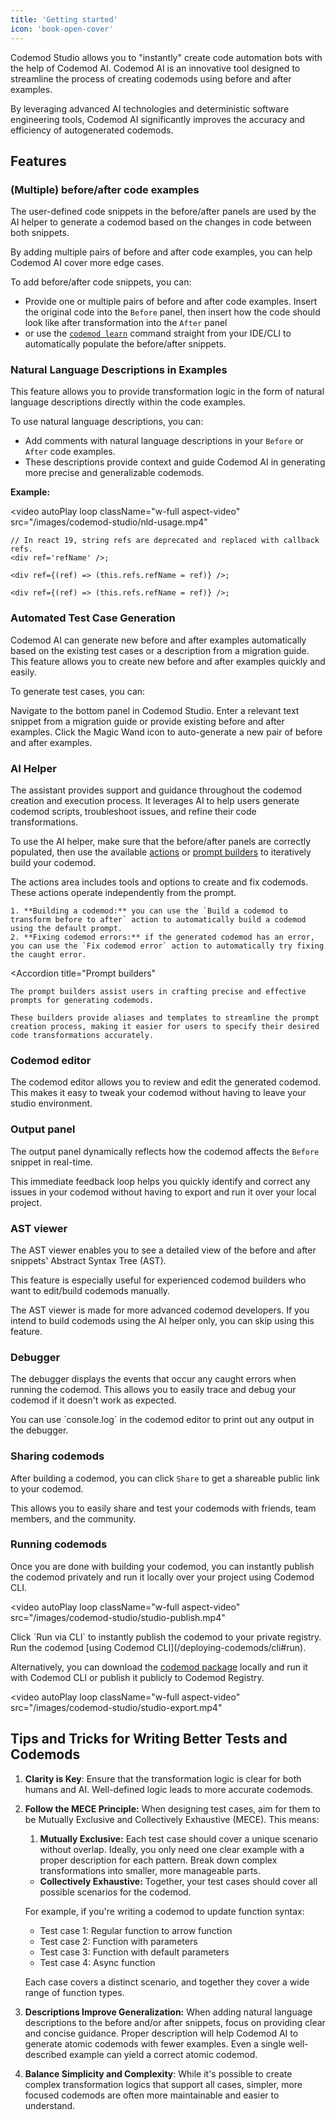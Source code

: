 ```yaml
---
title: 'Getting started'
icon: 'book-open-cover'
---
```


Codemod Studio allows you to "instantly" create code automation bots with the help of Codemod AI. Codemod AI is an innovative tool designed to streamline the process of creating codemods using before and after examples.

By leveraging advanced AI technologies and deterministic software engineering tools, Codemod AI significantly improves the accuracy and efficiency of autogenerated codemods.

## Features

### (Multiple) before/after code examples

The user-defined code snippets in the before/after panels are used by the AI helper to generate a codemod based on the changes in code between both snippets.

By adding multiple pairs of before and after code examples, you can help Codemod AI cover more edge cases.

To add before/after code snippets, you can:

- Provide one or multiple pairs of before and after code examples. Insert the original code into the `Before` panel, then insert how the code should look like after transformation into the `After` panel
- or use the [`codemod learn`](/deploying-codemods/cli#codemod-learn) command straight from your IDE/CLI to automatically populate the before/after snippets.

### Natural Language Descriptions in Examples

This feature allows you to provide transformation logic in the form of natural language descriptions directly within the code examples.

To use natural language descriptions, you can:

- Add comments with natural language descriptions in your `Before` or `After` code examples.
- These descriptions provide context and guide Codemod AI in generating more precise and generalizable codemods.

**Example:**

<video
  autoPlay
  loop
  className="w-full aspect-video"
  src="/images/codemod-studio/nld-usage.mp4"
></video>

<CodeGroup>

```tsx Before snippet
// In react 19, string refs are deprecated and replaced with callback refs.
<div ref='refName' />;
```

```tsx After snippet
<div ref={(ref) => (this.refs.refName = ref)} />;
```

```tsx Output
<div ref={(ref) => (this.refs.refName = ref)} />;
```

</CodeGroup>

### Automated Test Case Generation

Codemod AI can generate new before and after examples automatically based on the existing test cases or a description from a migration guide. This feature allows you to create new before and after examples quickly and easily.

To generate test cases, you can:

<Steps>
  <Step>
    Navigate to the bottom panel in Codemod Studio.
  </Step>

  <Step>
    Enter a relevant text snippet from a migration guide or provide existing before and after examples.
  </Step>

  <Step>
    Click the Magic Wand icon to auto-generate a new pair of before and after examples.
  </Step>
</Steps>

### AI Helper

The assistant provides support and guidance throughout the codemod creation and execution process. It leverages AI to help users generate codemod scripts, troubleshoot issues, and refine their code transformations.

To use the AI helper, make sure that the before/after panels are correctly populated, then use the available [actions](#actions) or [prompt builders](#prompt-builders) to iteratively build your codemod.

<AccordionGroup>
  <Accordion
    title="Actions"
  >
    The actions area includes tools and options to create and fix codemods. These actions operate independently from the prompt.

    1. **Building a codemod:** you can use the `Build a codemod to transform before to after` action to automatically build a codemod using the default prompt.
    2. **Fixing codemod errors:** if the generated codemod has an error, you can use the `Fix codemod error` action to automatically try fixing the caught error.
  </Accordion>

  <Accordion
    title="Prompt builders"
  >
    The prompt builders assist users in crafting precise and effective prompts for generating codemods.
    
    These builders provide aliases and templates to streamline the prompt creation process, making it easier for users to specify their desired code transformations accurately.
  </Accordion>
</AccordionGroup>

### Codemod editor

The codemod editor allows you to review and edit the generated codemod. This makes it easy to tweak your codemod without having to leave your studio environment.

### Output panel

The output panel dynamically reflects how the codemod affects the `Before` snippet in real-time.
  
This immediate feedback loop helps you quickly identify and correct any issues in your codemod without having to export and run it over your local project.

### AST viewer

The AST viewer enables you to see a detailed view of the before and after snippets' Abstract Syntax Tree (AST).
  
This feature is especially useful for experienced codemod builders who want to edit/build codemods manually.

<Note>
  The AST viewer is made for more advanced codemod developers. If you intend to build codemods using the AI helper only, you can skip using this feature.
</Note>

### Debugger

The debugger displays the events that occur any caught errors when running the codemod. This allows you to easily trace and debug your codemod if it doesn't work as expected.

<Tip>
  You can use `console.log` in the codemod editor to print out any output in the debugger.
</Tip>

### Sharing codemods

After building a codemod, you can click `Share` to get a shareable public link to your codemod.

This allows you to easily share and test your codemods with friends, team members, and the community.

### Running codemods

Once you are done with building your codemod, you can instantly publish the codemod privately and run it locally over your project using Codemod CLI.

<video
  autoPlay
  loop
  className="w-full aspect-video"
  src="/images/codemod-studio/studio-publish.mp4"
></video>


<Steps>
  <Step title="Publish codemod">
    Click `Run via CLI` to instantly publish the codemod to your private registry.
  </Step>
  <Step title="Run via Codemod CLI">
    Run the codemod [using Codemod CLI](/deploying-codemods/cli#run).
  </Step>
</Steps>

Alternatively, you can download the [codemod package](/codemod-registry/introduction#required-codemod-package-structure) locally and run it with Codemod CLI or publish it publicly to Codemod Registry.

<video
  autoPlay
  loop
  className="w-full aspect-video"
  src="/images/codemod-studio/studio-export.mp4"
></video>

## Tips and Tricks for Writing Better Tests and Codemods

1. **Clarity is Key**: Ensure that the transformation logic is clear for both humans and AI. Well-defined logic leads to more accurate codemods.
2. **Follow the MECE Principle:** When designing test cases, aim for them to be Mutually Exclusive and Collectively Exhaustive (MECE). This means:
    1. **Mutually Exclusive:** Each test case should cover a unique scenario without overlap. Ideally, you only need one clear example with a proper description for each pattern. Break down complex transformations into smaller, more manageable parts.
    - **Collectively Exhaustive:** Together, your test cases should cover all possible scenarios for the codemod.
    
    For example, if you're writing a codemod to update function syntax:
    
    - Test case 1: Regular function to arrow function
    - Test case 2: Function with parameters
    - Test case 3: Function with default parameters
    - Test case 4: Async function
    
    Each case covers a distinct scenario, and together they cover a wide range of function types.
    
3. **Descriptions Improve Generalization:** When adding natural language descriptions to the before and/or after snippets, focus on providing clear and concise guidance. Proper description will help Codemod AI to generate atomic codemods with fewer examples. Even a single well-described example can yield a correct atomic codemod.
4. **Balance Simplicity and Complexity**: While it's possible to create complex transformation logics that support all cases, simpler, more focused codemods are often more maintainable and easier to understand.